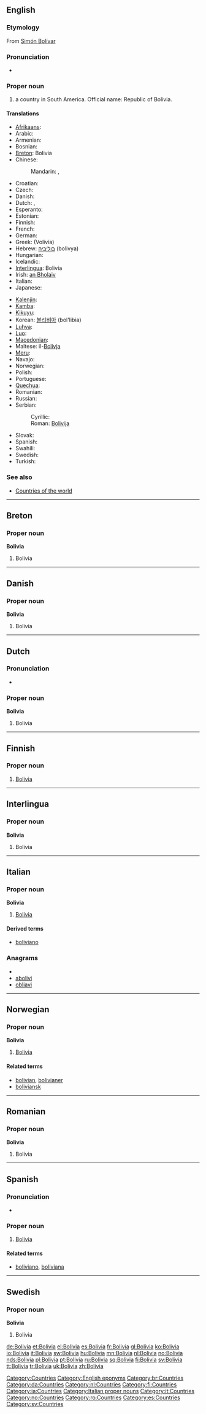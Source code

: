 {{also|Bolívia|Bólivía}}
==English==
{{wikipedia}}

===Etymology===
From [[w:Simón Bolívar|Simón Bolívar]]

===Pronunciation===
* {{rhymes|ɪviə}}

===Proper noun===
{{en-proper noun}}

# a country in South America. Official name: Republic of Bolivia.

====Translations====
{{trans-top|country in South America}}
* [[Afrikaans]]: {{t-|af|Bolivië|xs=Afrikaans}}
* Arabic: {{t|ar|بوليفيا|f|tr=bulifiya}}
* Armenian: {{t-|hy|Բոլիվիա|tr=Bolivia}}
* Bosnian: {{t-|bs|Bolivija|f}}
* [[Breton]]: Bolivia
* Chinese:
*: Mandarin: {{t|cmn|玻利維亞|sc=Hani}}, {{t|cmn|玻利维亚|tr=Bōlìwéiyà|sc=Hani}}
* Croatian: {{t+|hr|Bolivija|f}}
* Czech: {{t+|cs|Bolívie|f}}
* Danish: {{t-|da|Bolivia}}
* Dutch: {{t+|nl|Bolivia}}, {{t-|nl|Bolivië}}
* Esperanto: {{t-|eo|Bolivio|xs=Esperanto}}
* Estonian: {{t-|et|Boliivia}}
* Finnish: {{t+|fi|Bolivia}}
* French: {{t+|fr|Bolivie}}
* German: {{t+|de|Bolivien}}
* Greek: {{t+|el|Βολιβία|f}} (Volivía)
* Hebrew: [[בוליביה]] (bolivya)
* Hungarian: {{t+|hu|Bolívia}}
* Icelandic: {{t+|is|Bólivía|f}}
* [[Interlingua]]: Bolivia
* Irish: [[an Bholaiv]]
* Italian: {{t+|it|Bolivia}}
* Japanese: {{t+|ja|ボリビア|tr=Boribia}}
{{trans-mid}}
* [[Kalenjin]]: {{tø|kln|Bolivia}}
* [[Kamba]]: {{tø|kam|Bolivia}}
* [[Kikuyu]]: {{tø|ki|Bolivia}}
* Korean: [[볼리비아]] (bol'libia)
* [[Luhya]]: {{tø|luy|Bolivia}}
* [[Luo]]: {{tø|luo|Bolivia}}
* [[Macedonian]]: {{t-|mk|Боливија|f|tr=Bolívija}}
* Maltese: il-[[Bolivja]]
* [[Meru]]: {{tø|mer|Bolivia}}
* Navajo: {{tø|nv|Bolíbiya}}
* Norwegian: {{t+|no|Bolivia}}
* Polish: {{t+|pl|Boliwia|f}}
* Portuguese: {{t+|pt|Bolívia}}
* [[Quechua]]: {{t+|qu|Buliwya}}
* Romanian: {{t-|ro|Bolivia|f}}
* Russian: {{t+|ru|Боливия|f|tr=Bolívija}}
* Serbian:
*: Cyrillic: {{t-|sr|Боливија|f|sc=Cyrl}}
*: Roman: [[Bolivija]] {{f}}
* Slovak: {{t-|sk|Bolívia|f}}
* Spanish: {{t+|es|Bolivia}}
* Swahili: {{t+|sw|Bolivia|xs=Swahili}}
* Swedish: {{t+|sv|Bolivia}}
* Turkish: {{t+|tr|Bolivya}}
{{trans-bottom}}

===See also===
* [[Appendix:Countries of the world|Countries of the world]]

[[Category:Countries]]
[[Category:English eponyms]]

----

==Breton==

===Proper noun===
'''Bolivia'''

# Bolivia

[[Category:br:Countries]]

----

==Danish==

===Proper noun===
'''Bolivia'''

# Bolivia

[[Category:da:Countries]]

----

==Dutch==

===Pronunciation===
* {{audio|Nl-Bolivia.ogg|audio}}

===Proper noun===
'''Bolivia'''

# Bolivia

[[Category:nl:Countries]]

----

==Finnish==
{{wikipedia|lang=fi}}

===Proper noun===
{{fi-noun|proper=true|Bolivi|type=kulkija}}

# [[#English|Bolivia]]

[[Category:fi:Countries]]

----

==Interlingua==

===Proper noun===
'''Bolivia'''

# Bolivia

[[Category:ia:Countries]]

----

==Italian==
{{wikipedia|lang=it}}

===Proper noun===
'''Bolivia''' {{f}}

# [[#English|Bolivia]]

====Derived terms====
* [[boliviano]]

===Anagrams===
* {{alphagram|abiilov}}
* [[abolivi#Italian|abolivi]]
* [[obliavi#Italian|obliavi]]

[[Category:Italian proper nouns]]
[[Category:it:Countries]]

----

==Norwegian==

===Proper noun===
'''Bolivia'''

# [[#English|Bolivia]]

====Related terms====
* [[bolivian]], [[bolivianer]]
* [[boliviansk]]

[[Category:no:Countries]]

----

==Romanian==

===Proper noun===
'''Bolivia'''

# Bolivia

[[Category:ro:Countries]]

----

==Spanish==
{{wikipedia|lang=es}}
===Pronunciation===
* {{audio|Es-Bolivia.ogg|audio}}

===Proper noun===
{{es-proper noun|f}}

# [[#English|Bolivia]]

====Related terms====
*[[boliviano]], [[boliviana]]

[[Category:es:Countries]]

----

==Swedish==

===Proper noun===
'''Bolivia'''

# Bolivia

[[Category:sv:Countries]]

[[de:Bolivia]]
[[et:Bolivia]]
[[el:Bolivia]]
[[es:Bolivia]]
[[fr:Bolivia]]
[[gl:Bolivia]]
[[ko:Bolivia]]
[[io:Bolivia]]
[[it:Bolivia]]
[[sw:Bolivia]]
[[hu:Bolivia]]
[[mn:Bolivia]]
[[nl:Bolivia]]
[[no:Bolivia]]
[[nds:Bolivia]]
[[pl:Bolivia]]
[[pt:Bolivia]]
[[ru:Bolivia]]
[[sq:Bolivia]]
[[fi:Bolivia]]
[[sv:Bolivia]]
[[tt:Bolivia]]
[[tr:Bolivia]]
[[uk:Bolivia]]
[[zh:Bolivia]]